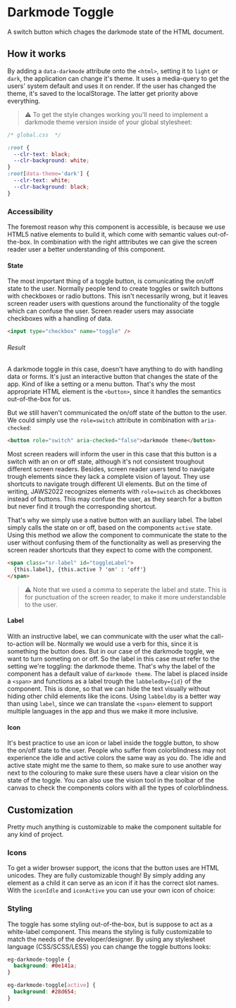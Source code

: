 
# Darkmode Toggle

<Description>A switch button which chages the darkmode state of the HTML document.</Description>

<Canvas withToolbar>
  <Story id="components-darkmode-toggle--basic" name="primary" inline={false} args={{ iconOnly: false, label: 'darkmode theme' }} />
</Canvas>

## How it works

By adding a `data-darkmode` attribute onto the `<html>`, setting it to `light` or `dark`, the application can change it's theme. It uses a media-query to get the users' system default and uses it on render. If the user has changed the theme, it's saved to the localStorage. The latter get priority above everything.

> ⚠️ To get the style changes working you'll need to implement a darkmode theme version inside of your global stylesheet:

```css
/* global.css  */

:root {
  --clr-text: black;
  --clr-background: white;
}
:root[data-theme='dark'] {
  --clr-text: white;
  --clr-background: black;
}
```

### Accessibility

The foremost reason why this component is accessible, is because we use HTML5 native elements to build it, which come with semantic values out-of-the-box. In combination with the right atttributes we can give the screen reader user a better understanding of this component.

#### State

The most important thing of a toggle button, is comunicating the on/off state to the user. Normally people tend to create toggles or switch buttons with checkboxes or radio buttons. This isn't necessarily wrong, but it leaves screen reader users with questions around the functionality of the toggle which can confuse the user. Screen reader users may associate checkboxes with a handling of data.

```html
<input type="checkbox" name="toggle" />
```

###### Result

<Story id="hidden-darkmode-toggle--checkbox" inline={false} />

A darkmode toggle in this case, doesn't have anything to do with handling data or forms. It's just an interactive button that changes the state of the app. Kind of like a setting or a menu button. That's why the most appropriate HTML element is the `<button>`, since it handles the semantics out-of-the-box for us.

But we still haven't communicated the on/off state of the button to the user. We could simply use the `role=switch` attribute in combination with `aria-checked`:
```html
<button role="switch" aria-checked="false">darkmode theme</button>
```
Most screen readers will inform the user in this case that this button is a switch with an on or off state, although it's not consistent troughout different screen readers. Besides, screen reader users tend to navigate trough elements since they lack a complete vision of layout. They use shortcuts to navigate trough different UI elements. But on the time of writing, JAWS2022 recognizes elements with `role=switch` as checkboxes instead of buttons. This may confuse the user, as they search for a button but never find it trough the corresponding shortcut.

That's why we simply use a native button with an auxiliary label. The label simply calls the state on or off, based on the components `active` state. Using this method we allow the component to communicate the state to the user without confusing them of the functionality as well as preserving the screen reader shortcuts that they expect to come with the component.
```html
<span class="sr-label" id="toggleLabel">
  {this.label}, {this.active ? 'on' : 'off'}
</span>
```
> ⚠️ Note that we used a comma to seperate the label and state. This is for punctuation of the screen reader, to make it more understandable to the user.

#### Label

With an instructive label, we can communicate with the user what the call-to-action will be. Normally we would use a verb for this, since it is something the button does. But in our case of the darkmode toggle, we want to turn someting on or off. So the label in this case must refer to the setting we're toggling: the darkmode theme. That's why the label of the component has a default value of `darkmode theme`. The label is placed inside a `<span>` and functions as a label trough the `labbeledby={id}` of the component. This is done, so that we can hide the text visually without hiding other child elements like the icons. Using `labbeldby` is a better way than using `label`, since we can translate the `<span>` element to support multiple languages in the app and thus we make it more inclusive.

#### Icon

It's best practice to use an icon or label inside the toggle button, to show the on/off state to the user. People who suffer from colorblindness may not experience the idle and active colors the same way as you do. The idle and active state might me the same to them, so make sure to use another way next to the colouring to make sure these users have a clear vision on the state of the toggle. You can also use the vision tool in the toolbar of the canvas to check the components colors with all the types of colorblindness.

## Customization

Pretty much anything is customizable to make the component suitable for any kind of project.

### Icons

To get a wider browser support, the icons that the button uses are HTML unicodes. They are fully customizable though! By simply adding any element as a child it can serve as an icon if it has the correct slot names. With the `iconIdle` and `iconActive` you can use your own icon of choice:

<Canvas>
  <Story id="hidden-darkmode-toggle--with-icon" inline={false} />
</Canvas>

### Styling

The toggle has some styling out-of-the-box, but is suppose to act as a white-label component. This means the styling is fully customizable to match the needs of the developer/designer. By using any stylesheet language (CSS/SCSS/LESS) you can change the toggle buttons looks:

```css
eg-darkmode-toggle {
  background: #0e141a;
}

eg-darkmode-toggle[active] {
  background: #28d654;
}
```

<Story id="hidden-darkmode-toggle--customized" name="custom" inline={false} />
